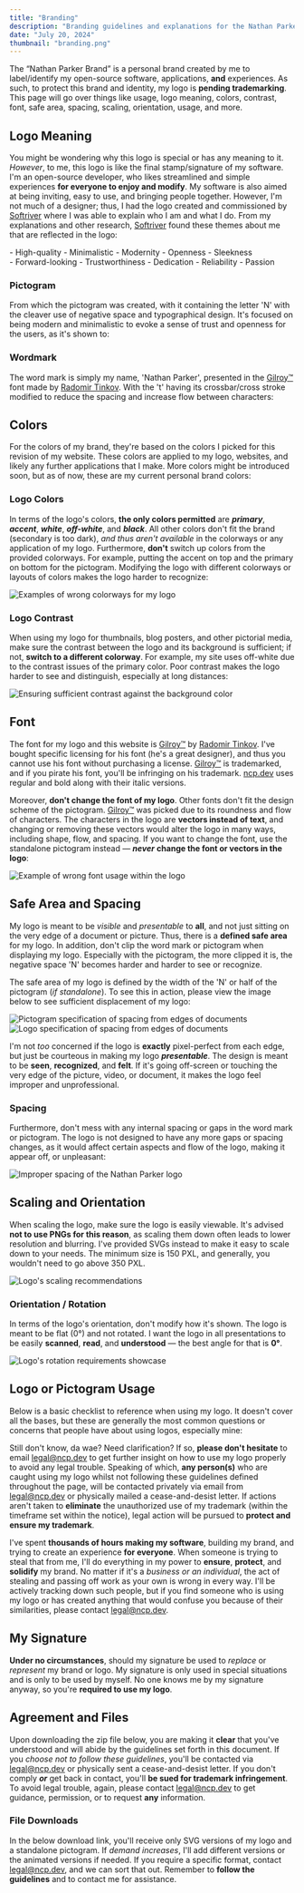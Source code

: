 ```yaml
---
title: "Branding"
description: "Branding guidelines and explanations for the Nathan Parker brand for the proper use and presentation of his logo and/or pictogram."
date: "July 20, 2024"
thumbnail: "branding.png"
---
```





<Lottie id="accent" loop={false} />

The “Nathan Parker Brand” is a personal brand created by me to label/identify my open-source software, applications, **and** experiences. As such, to protect this brand and identity, my logo is **pending trademarking**. This page will go over things like usage, logo meaning, colors, contrast, font, safe area, spacing, scaling, orientation, usage, and more.

## Logo Meaning
You might be wondering why this logo is special or has any meaning to it. *However*, to me, this logo is like the final stamp/signature of my software. I'm an open-source developer, who likes streamlined and simple experiences **for everyone to enjoy and modify**. My software is also aimed at being inviting, easy to use, and bringing people together. However, I'm not much of a designer; thus, I had the logo created and commissioned by [Softriver](https://www.softriver.co/) where I was able to explain who I am and what I do. From my explanations and other research, [Softriver](https://www.softriver.co/) found these themes about me that are reflected in the logo:

<Double>
	<div>
		- High-quality
		- Minimalistic
		- Modernity
		- Openness
		- Sleekness
	</div>
	<div>
		- Forward-looking
		- Trustworthiness
		- Dedication
		- Reliability
		- Passion
	</div>
</Double>

### Pictogram
From which the pictogram was created, with it containing the letter 'N' with the cleaver use of negative space and typographical design. It's focused on being modern and minimalistic to evoke a sense of trust and openness for the users, as it's shown to:

<Lottie id="pictogram" loop={false} />

### Wordmark
The word mark is simply my name, 'Nathan Parker', presented in the [Gilroy™](https://www.tinkov.info/gilroy.html) font made by [Radomir Tinkov](https://www.tinkov.info/about.html). With the 't' having its crossbar/cross stroke modified to reduce the spacing and increase flow between characters:

<Lottie id="wordmark" loop={false} />

## Colors
For the colors of my brand, they're based on the colors I picked for this revision of my website. These colors are applied to my logo, websites, and likely any further applications that I make. More colors might be introduced soon, but as of now, these are my current personal brand colors:

<Grid>
	<Color name="Primary" HEX="#084C9A" RGB="rgb(8, 76, 154)" />
	<Color name="Secondary" HEX="#032348" RGB="rgb(3, 35, 72)" />
	<Color name="Accent" HEX="#378CE1" RGB="rgb(55, 140, 255)" />
	<Color name="Black" HEX="#000000" RGB="rgb(0, 0, 0)" />
	<Color name="Background" HEX="#10100F" RGB="rgb(16, 16, 15)" />
	<Color name="Gray" HEX="#FFFFFF11" RGB="rgba(255, 255, 255, 0.067)" />
	<Color name="White" HEX="#FFFFFF" RGB="rgb(255, 255, 255)" />
	<Color name="Off-white" HEX="#E3E3E3" RGB="rgb(227, 227, 227)" />
	<Color name="Light-gray" HEX="#B9B9B9" RGB="rgb(185, 185, 185)" />
	<Color name="Success" HEX="#37E167" RGB="rgb(55, 225, 103)" />
	<Color name="Warning" HEX="#E8ED0A" RGB="rgb(232, 237, 10)" />
	<Color name="Error" HEX="#E13737" RGB="rgb(225, 55, 55)" />
</Grid>

### Logo Colors
In terms of the logo's colors, **the only colors permitted** are ___primary___, ___accent___, ___white___, ___off-white___, and ___black___. All other colors don't fit the brand (secondary is too dark), *and thus aren't available* in the colorways or any application of my logo. Furthermore, **don't** switch up colors from the provided colorways. For example, putting the accent on top and the primary on bottom for the pictogram. Modifying the logo with different colorways or layouts of colors makes the logo harder to recognize:

<Img src={Logo_Colors} alt="Examples of wrong colorways for my logo" />

### Logo Contrast
When using my logo for thumbnails, blog posters, and other pictorial media, make sure the contrast between the logo and its background is sufficient; if not, **switch to a different colorway**. For example, my site uses off-white due to the contrast issues of the primary color. Poor contrast makes the logo harder to see and distinguish, especially at long distances:

<Img src={Logo_Contrast} alt="Ensuring sufficient contrast against the background color" />

## Font
The font for my logo and this website is [Gilroy™](https://www.tinkov.info/gilroy.html) by [Radomir Tinkov](https://www.tinkov.info/about.html). I've bought specific licensing for his font (he's a great designer), and thus you cannot use his font without purchasing a license. [Gilroy™](https://www.tinkov.info/gilroy.html) is trademarked, and if you pirate his font, you'll be infringing on his trademark. [ncp.dev](https://www.ncp.dev/) uses regular and bold along with their italic versions.

Moreover, **don't change the font of my logo**. Other fonts don't fit the design scheme of the pictogram. [Gilroy™](https://www.tinkov.info/gilroy.html) was picked due to its roundness and flow of characters. The characters in the logo are **vectors instead of text**, and changing or removing these vectors would alter the logo in many ways, including shape, flow, and spacing. If you want to change the font, use the standalone pictogram instead — ***never*** **change the font or vectors in the logo**:

<Img src={Logo_Font} alt="Example of wrong font usage within the logo" />

## Safe Area and Spacing
My logo is meant to be *visible* and *presentable* to **all**, and not just sitting on the very edge of a document or picture. Thus, there is a **defined safe area** for my logo. In addition, don't clip the word mark or pictogram when displaying my logo. Especially with the pictogram, the more clipped it is, the negative space 'N' becomes harder and harder to see or recognize.

The safe area of my logo is defined by the width of the 'N' or half of the pictogram (_if standalone_). To see this in action, please view the image below to see sufficient displacement of my logo:

<Img src={Pictogram_Specs} alt="Pictogram specification of spacing from edges of documents" />
<Img src={Logo_Specs} alt="Logo specification of spacing from edges of documents" />

I'm not *too* concerned if the logo is **exactly** pixel-perfect from each edge, but just be courteous in making my logo ___presentable___. The design is meant to be **seen**, **recognized**, and **felt**. If it's going off-screen or touching the very edge of the picture, video, or document, it makes the logo feel improper and unprofessional.

### Spacing
Furthermore, don't mess with any internal spacing or gaps in the word mark or pictogram. The logo is not designed to have any more gaps or spacing changes, as it would affect certain aspects and flow of the logo, making it appear off, or unpleasant:

<Img src={Logo_Spacing} alt="Improper spacing of the Nathan Parker logo" />

## Scaling and Orientation
When scaling the logo, make sure the logo is easily viewable. It's advised **not to use PNGs for this reason**, as scaling them down often leads to lower resolution and blurring. I've provided SVGs instead to make it easy to scale down to your needs. The minimum size is 150 PXL, and generally, you wouldn't need to go above 350 PXL. 

<Img src={Logo_Scales} alt="Logo's scaling recommendations" />

### Orientation / Rotation
In terms of the logo's orientation, don't modify how it's shown. The logo is meant to be flat (0°) and not rotated. I want the logo in all presentations to be easily **scanned**, **read**, and **understood** — the best angle for that is **0°**.

<Img src={Logo_Rotation} alt="Logo's rotation requirements showcase" />

## Logo or Pictogram Usage
Below is a basic checklist to reference when using my logo. It doesn't cover all the bases, but these are generally the most common questions or concerns that people have about using logos, especially mine:

<Implications>
	<Implication slot="good" icon="check" text="Do use my logo in a blog post or news article about myself or my software." />
	<Implication slot="good" icon="check" text="Do use my logo in a YouTube video about myself or my software." />
	<Implication slot="good" icon="check" text="Do use my logo in a livestream or podcast about myself or my software." />
	<Implication slot="good" icon="check" text="Shown to give credit to me for a service or piece of software that I helped with." />
	<Implication slot="good" icon="check" text="Shown alongside another one of my software products (e.g., Stoichify), to signal who the creator is." />
	<Implication slot="bad" icon="cross" text="Don't use my logo in a way that conveys or states that you're Nathan Parker." />
	<Implication slot="bad" icon="cross" text="Don't use my logo as an icon or logo for your business, application, product, offering, project, social media account(s), or website(s) of any kind." />
	<Implication slot="bad" icon="cross" text="Don't alter the colors, shape, dimensions, orientation, or spacing of my logo." />
	<Implication slot="bad" icon="cross" text="Don't combine other words, design elements, or other logos with my logo." />
	<Implication slot="bad" icon="cross" text="Don't use any of my trademarks, logos, designs/artwork (including blog thumbnails), without prior written permission. " />
</Implications>

Still don't know, da wae? Need clarification? If so, **please don't hesitate** to email legal@ncp.dev to get further insight on how to use my logo properly to avoid any legal trouble. Speaking of which, **any person(s)** who are caught using my logo whilst not following these guidelines defined throughout the page, will be contacted privately via email from legal@ncp.dev or physically mailed a cease-and-desist letter. If actions aren't taken to **eliminate** the unauthorized use of my trademark (within the timeframe set within the notice), legal action will be pursued to **protect and ensure my trademark**.

I've spent **thousands of hours making my software**, building my brand, and trying to create an experience **for everyone**. When someone is trying to steal that from me, I'll do everything in my power to **ensure**, **protect**, and **solidify** my brand. No matter if it's a *business or an individual*, the act of stealing and passing off work as your own is wrong in every way. I'll be actively tracking down such people, but if you find someone who is using my logo or has created anything that would confuse you because of their similarities, please contact legal@ncp.dev.

## My Signature 
**Under no circumstances**, should my signature be used to *replace* or *represent* my brand or logo. My signature is only used in special situations and is only to be used by myself. No one knows me by my signature anyway, so you're **required to use my logo**.

<Signature padding={12.5} />

## Agreement and Files
Upon downloading the zip file below, you are making it **clear** that you've understood and will abide by the guidelines set forth in this document. If you *choose not to follow these guidelines*, you'll be contacted via legal@ncp.dev or physically sent a cease-and-desist letter. If you don't comply ___or___ get back in contact, you'll **be sued for trademark infringement**. To avoid legal trouble, again, please contact legal@ncp.dev to get guidance, permission, or to request **any** information. 

### File Downloads
In the below download link, you'll receive only SVG versions of my logo and a standalone pictogram. If *demand increases*, I'll add different versions or the animated versions if needed. If you require a specific format, contact legal@ncp.dev, and we can sort that out. Remember to **follow the guidelines** and to contact me for assistance.

<Download link="/nathan_parker_branding.zip" text="Download .zip of Branding" image={Logo_Preview.src} />
